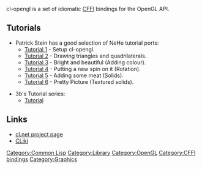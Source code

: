 cl-opengl is a set of idiomatic [[CFFI]] bindings for the OpenGL API.

== Tutorials ==

* Patrick Stein has a good selection of NeHe tutorial ports:
** [http://nklein.com/2010/06/nehe-tutorials-for-cl-opengl/ Tutorial 1] - Setup cl-opengl.
** [http://nklein.com/2010/06/nehe-tutorial-02-drawing-triangles-and-quadrilaterals/ Tutorial 2] - Drawing triangles and quadrilaterals.
** [http://nklein.com/2010/06/nehe-tutorial-03-color/ Tutorial 3] - Bright and beautiful (Adding colour).
** [http://nklein.com/2010/06/nehe-tutorial-04-rotation/ Tutorial 4] - Putting a new spin on it (Rotation).
** [http://nklein.com/2010/06/nehe-tutorial-05-solids/ Tutorial 5] - Adding some meat (Solids).
** [http://nklein.com/2010/06/nehe-tutorial-06-textured-solids/ Tutorial 6] - Pretty Picture (Textured solids).

* 3b's Tutorial series:
** [http://3bb.cc/tutorials/cl-opengl/index.html Tutorial]

== Links ==
* [http://common-lisp.net/project/cl-opengl/ cl.net project page]
* [http://www.cliki.net/cl-opengl CLiki]

[[Category:Common Lisp]]
[[Category:Library]]
[[Category:OpenGL]]
[[Category:CFFI bindings]]
[[Category:Graphics]]